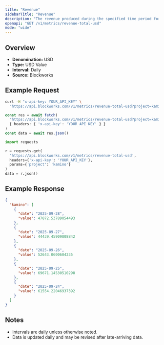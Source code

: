 ```yaml
---
title: "Revenue"
sidebarTitle: "Revenue"
description: "The revenue produced during the specified time period for given project."
openapi: "GET /v1/metrics/revenue-total-usd"
mode: "wide"
---
```


## Overview

- **Denomination:** USD
- **Type:** USD Value
- **Interval:** Daily
- **Source:** Blockworks

## Example Request

<CodeGroup>

```bash cURL
curl -H "x-api-key: YOUR_API_KEY" \
  "https://api.blockworks.com/v1/metrics/revenue-total-usd?project=kamino"
```

```typescript TypeScript
const res = await fetch(
  'https://api.blockworks.com/v1/metrics/revenue-total-usd?project=kamino',
  { headers: { 'x-api-key': 'YOUR_API_KEY' } }
)
const data = await res.json()
```

```python Python
import requests

r = requests.get(
  'https://api.blockworks.com/v1/metrics/revenue-total-usd',
  headers={'x-api-key': 'YOUR_API_KEY'},
  params={'project': 'kamino'}
)
data = r.json()
```

</CodeGroup>

## Example Response

```json
{
  "kamino": [
    {
      "date": "2025-09-28",
      "value": 47872.53789054493
    },
    {
      "date": "2025-09-27",
      "value": 44439.45909808842
    },
    {
      "date": "2025-09-26",
      "value": 52643.0600604235
    },
    {
      "date": "2025-09-25",
      "value": 69671.14530510298
    },
    {
      "date": "2025-09-24",
      "value": 61554.22046937392
    }
  ]
}
```

## Notes
- Intervals are daily unless otherwise noted.
- Data is updated daily and may be revised after late-arriving data.